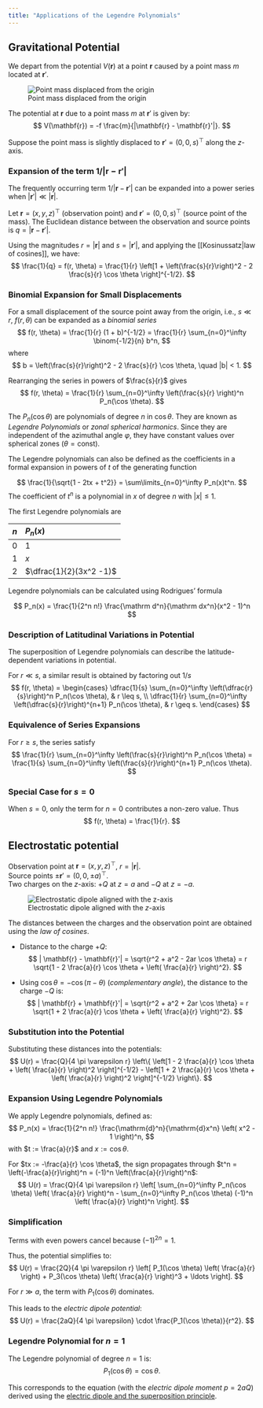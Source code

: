 ```yaml
---
title: "Applications of the Legendre Polynomials"
---
```


## Gravitational Potential


We depart from the potential $V(\mathbf r)$ at a point $\mathbf{r}$ caused by a point mass $m$ located at $\mathbf{r}'$.

![Point mass displaced from the origin](images/Gravitationspotential.excalidraw.svg){#fig-grav-legendre}

The potential at $\mathbf{r}$ due to a point mass $m$ at $\mathbf{r}'$ is given by:
$$
V(\mathbf{r}) = -f \frac{m}{|\mathbf{r} - \mathbf{r}'|}.
$$

Suppose the point mass is slightly displaced to $\mathbf{r}' = (0, 0, s)^\top$ along the $z$-axis.


### Expansion of the term $1/|\mathbf{r} - \mathbf{r}'|$
The frequently occurring term $1/|\mathbf{r} - \mathbf{r}'|$  can be expanded into a power series when $|\mathbf{r}'| \ll |\mathbf{r}|$.

Let $\mathbf{r} = (x, y, z)^\top$ (observation point) and $\mathbf{r}' = (0, 0, s)^\top$ (source point of the mass). The Euclidean distance between the observation and source points is $q = |\mathbf{r} - \mathbf{r}'|$.

Using the magnitudes $r = |\mathbf{r}|$ and $s = |\mathbf{r}'|$, and applying the [[Kosinussatz|law of cosines]], we have:
$$
\frac{1}{q} = f(r, \theta) = \frac{1}{r} \left[1 + \left(\frac{s}{r}\right)^2 - 2 \frac{s}{r} \cos \theta \right]^{-1/2}.
$$


### Binomial Expansion for Small Displacements
For a small displacement of the source point away from the origin, i.e., $s \ll r$, $f(r, \theta)$ can be expanded as a *binomial series*
$$
f(r, \theta) = \frac{1}{r} (1 + b)^{-1/2} = \frac{1}{r} \sum_{n=0}^\infty \binom{-1/2}{n} b^n,
$$
where
$$
b = \left(\frac{s}{r}\right)^2 - 2 \frac{s}{r} \cos \theta, \quad |b| < 1.
$$

Rearranging the series in powers of $\frac{s}{r}$ gives
$$
f(r, \theta) = \frac{1}{r} \sum_{n=0}^\infty \left(\frac{s}{r} \right)^n P_n(\cos \theta).
$$

The $P_n(\cos \theta)$ are polynomials of degree $n$ in $\cos \theta$. They are known as _Legendre Polynomials_ or _zonal spherical harmonics_.
Since they are independent of the azimuthal angle $\varphi$, they have constant values over spherical zones ($\theta = \text{const}$).

::: {.callout-note title="Legendre polynomials"}
The Legendre polynomials can also be defined as the coefficients in a formal expansion in powers of 
$t$ of the generating function

$$
\frac{1}{\sqrt{1 - 2tx + t^2}} = \sum\limits_{n=0}^\infty
P_n(x)t^n.
$$
The coefficient of $t^n$ is a polynomial in $x$ of degree $n$ with $|x| \le 1$.

The first Legendre polynomials are

| $n$ | $P_n(x)$                |
| --- |:---------------------- |
| $0$ | $1$                     |
| $1$ | $x$                     |
| $2$ | $\dfrac{1}{2}(3x^2 -1)$ |

Legendre polynomials can be calculated using Rodrigues' formula

$$
P_n(x) = \frac{1}{2^n n!} \frac{\mathrm d^n}{\mathrm dx^n}(x^2 - 1)^n
$$

:::


### Description of Latitudinal Variations in Potential
The superposition of Legendre polynomials can describe the latitude-dependent variations in potential.

For $r \ll s$, a similar result is obtained by factoring out $1/s$
$$
f(r, \theta) =
\begin{cases}
\dfrac{1}{s} \sum_{n=0}^\infty \left(\dfrac{r}{s}\right)^n P_n(\cos \theta), & r \leq s, \\
\dfrac{1}{r} \sum_{n=0}^\infty \left(\dfrac{s}{r}\right)^{n+1} P_n(\cos \theta), & r \geq s.
\end{cases}
$$


### Equivalence of Series Expansions
For $r \geq s$, the series satisfy
$$
\frac{1}{r} \sum_{n=0}^\infty \left(\frac{s}{r}\right)^n P_n(\cos \theta) = \frac{1}{s} \sum_{n=0}^\infty \left(\frac{s}{r}\right)^{n+1} P_n(\cos \theta).
$$


### Special Case for $s = 0$
When $s = 0$, only the term for $n = 0$ contributes a non-zero value. Thus
$$
f(r, \theta) = \frac{1}{r}.
$$

## Electrostatic potential


Observation point at $\mathbf{r} = (x, y, z)^\top$, $r = |\mathbf{r}|$.  
Source points $\pm \mathbf{r}' = (0, 0, \pm a)^\top$.  
Two charges on the $z$-axis: $+Q$ at $z = a$ and $-Q$ at $z = -a$.  

![Electrostatic dipole aligned with the $z$-axis](images/electric-dipole-legendre.excalidraw.svg){#fig-electric-dipole-legendre}

The distances between the charges and the observation point are obtained using the _law of cosines_.

- Distance to the charge $+Q$:
$$
| \mathbf{r} - \mathbf{r}'| = \sqrt{r^2 + a^2 - 2ar \cos \theta}
= r \sqrt{1 - 2 \frac{a}{r} \cos \theta + \left( \frac{a}{r} \right)^2}.
$$

- Using $\cos \theta = -\cos(\pi - \theta)$ (_complementary angle_), the distance to the charge $-Q$ is:
$$
| \mathbf{r} + \mathbf{r}'| = \sqrt{r^2 + a^2 + 2ar \cos \theta}
= r \sqrt{1 + 2 \frac{a}{r} \cos \theta + \left( \frac{a}{r} \right)^2}.
$$

### Substitution into the Potential

Substituting these distances into the potentials:
$$
U(r) = \frac{Q}{4 \pi \varepsilon r}
\left\{
\left[1 - 2 \frac{a}{r} \cos \theta + \left( \frac{a}{r} \right)^2
\right]^{-1/2} -
\left[1 + 2 \frac{a}{r} \cos \theta + \left( \frac{a}{r} \right)^2
\right]^{-1/2}
\right\}.
$$

### Expansion Using Legendre Polynomials

We apply Legendre polynomials, defined as:
$$
P_n(x) = \frac{1}{2^n n!} \frac{\mathrm{d}^n}{\mathrm{d}x^n} \left( x^2 - 1 \right)^n,
$$
with $t := \frac{a}{r}$ and $x := \cos \theta$.  

For $tx := -\frac{a}{r} \cos \theta$, the sign propagates through $t^n = \left(-\frac{a}{r}\right)^n = (-1)^n \left(\frac{a}{r}\right)^n$:
$$
U(r) = \frac{Q}{4 \pi \varepsilon r}
\left[
\sum_{n=0}^\infty P_n(\cos \theta) \left( \frac{a}{r} \right)^n -
\sum_{n=0}^\infty P_n(\cos \theta) (-1)^n \left( \frac{a}{r} \right)^n
\right].
$$

### Simplification

Terms with even powers cancel because $(-1)^{2n} = 1$.

Thus, the potential simplifies to:
$$
U(r) = \frac{2Q}{4 \pi \varepsilon r}
\left[
P_1(\cos \theta) \left( \frac{a}{r} \right) +
P_3(\cos \theta) \left( \frac{a}{r} \right)^3 + \ldots
\right].
$$

For $r \gg a$, the term with $P_1(\cos \theta)$ dominates.  

This leads to the _electric dipole potential_:
$$
U(r) = \frac{2aQ}{4 \pi \varepsilon}
\cdot
\frac{P_1(\cos \theta)}{r^2}.
$$

### Legendre Polynomial for $n = 1$

The Legendre polynomial of degree $n=1$ is:
$$
P_1(\cos \theta) = \cos \theta.
$$



This corresponds to the equation (with the _electric dipole moment_ $p = 2aQ$) derived using the  [electric dipole and the superposition principle](electricaldipole.qmd).